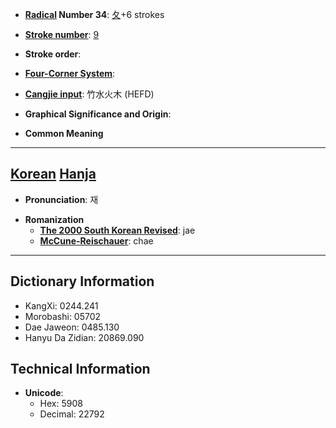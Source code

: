 * '''[[Wiktionary:Chinese radical index| Radical]] Number 34''': [[Wiktionary:Chinese radical index 夂|夂]]+6 strokes

* '''[[Wiktionary:Chinese total strokes index|Stroke number]]''': [[Wiktionary:Chinese total strokes index 9|9]]

* '''Stroke order''': 

* '''[[Wiktionary:Chinese four corner index|Four-Corner System]]''': 

* '''[[Wiktionary:Chinese Cangjie index|Cangjie input]]''': 竹水火木 (HEFD)

* '''Graphical Significance and Origin''': 

* '''Common Meaning'''

----

== [[Korean]] [[Hanja]] ==

* '''Pronunciation''': 재

* '''Romanization'''
** '''[[The 2000 South Korean Revised Romanization|The 2000 South Korean Revised]]''': jae
** '''[[McCune-Reischauer]]''': chae

----

== Dictionary Information ==

* KangXi: 0244.241
* Morobashi: 05702
* Dae Jaweon: 0485.130
* Hanyu Da Zidian: 20869.090

== Technical Information ==

* '''Unicode''':
** Hex: 5908
** Decimal: 22792